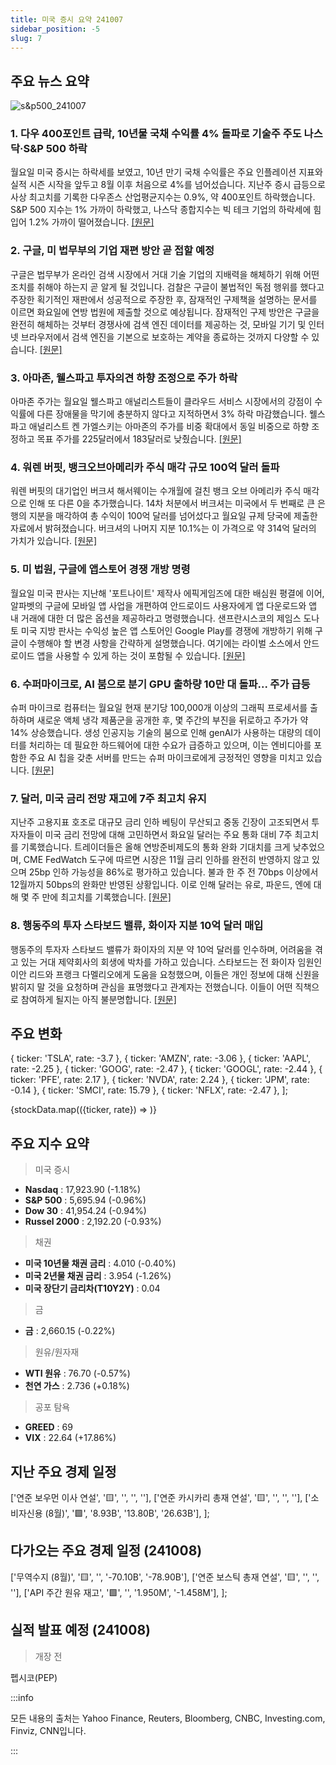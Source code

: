 ```yaml
---
title: 미국 증시 요약 241007
sidebar_position: -5
slug: 7
---
```


## 주요 뉴스 요약

![s&p500_241007](/map/241007.png)

### 1. **다우 400포인트 급락, 10년물 국채 수익률 4% 돌파로 기술주 주도 나스닥·S&P 500 하락**

월요일 미국 증시는 하락세를 보였고, 10년 만기 국채 수익률은 주요 인플레이션 지표와 실적 시즌 시작을 앞두고 8월 이후 처음으로 4%를 넘어섰습니다. 지난주 증시 급등으로 사상 최고치를 기록한 다우존스 산업평균지수는 0.9%, 약 400포인트 하락했습니다. S&P 500 지수는 1% 가까이 하락했고, 나스닥 종합지수는 빅 테크 기업의 하락세에 힘입어 1.2% 가까이 떨어졌습니다. [[원문]](https://finance.yahoo.com/news/live/stock-market-today-dow-tumbles-400-points-tech-leads-nasdaq-sp-500-lower-as-10-year-yield-tops-4-200136477.html)

### 2. **구글, 미 법무부의 기업 재편 방안 곧 접할 예정**

구글은 법무부가 온라인 검색 시장에서 거대 기술 기업의 지배력을 해체하기 위해 어떤 조치를 취해야 하는지 곧 알게 될 것입니다. 검찰은 구글이 불법적인 독점 행위를 했다고 주장한 획기적인 재판에서 성공적으로 주장한 후, 잠재적인 구제책을 설명하는 문서를 이르면 화요일에 연방 법원에 제출할 것으로 예상됩니다. 잠재적인 구제 방안은 구글을 완전히 해체하는 것부터 경쟁사에 검색 엔진 데이터를 제공하는 것, 모바일 기기 및 인터넷 브라우저에서 검색 엔진을 기본으로 보호하는 계약을 종료하는 것까지 다양할 수 있습니다. [[원문]](https://finance.yahoo.com/news/google-is-about-to-learn-how-doj-wants-to-remake-its-empire-161243461.html)

### 3. **아마존, 웰스파고 투자의견 하향 조정으로 주가 하락**

아마존 주가는 월요일 웰스파고 애널리스트들이 클라우드 서비스 시장에서의 강점이 수익률에 다른 장애물을 막기에 충분하지 않다고 지적하면서 3% 하락 마감했습니다. 웰스파고 애널리스트 켄 가엘스키는 아마존의 주가를 비중 확대에서 동일 비중으로 하향 조정하고 목표 주가를 225달러에서 183달러로 낮췄습니다. [[원문]](https://finance.yahoo.com/news/amazon-stock-sinks-as-wells-fargo-downgrades-shares-200931181.html)

### 4. **워렌 버핏, 뱅크오브아메리카 주식 매각 규모 100억 달러 돌파**

워렌 버핏의 대기업인 버크셔 해서웨이는 수개월에 걸친 뱅크 오브 아메리카 주식 매각으로 인해 또 다른 0을 추가했습니다. 14차 처분에서 버크셔는 미국에서 두 번째로 큰 은행의 지분을 매각하여 총 수익이 100억 달러를 넘어섰다고 월요일 규제 당국에 제출한 자료에서 밝혀졌습니다. 버크셔의 나머지 지분 10.1%는 이 가격으로 약 314억 달러의 가치가 있습니다. [[원문]](https://www.bloomberg.com/news/articles/2024-10-07/warren-buffett-s-bofa-stock-selling-spree-surpasses-10-billion?srnd=phx-markets&embedded-checkout=true)

### 5. **미 법원, 구글에 앱스토어 경쟁 개방 명령**

월요일 미국 판사는 지난해 '포트나이트' 제작사 에픽게임즈에 대한 배심원 평결에 이어, 알파벳의 구글에 모바일 앱 사업을 개편하여 안드로이드 사용자에게 앱 다운로드와 앱 내 거래에 대한 더 많은 옵션을 제공하라고 명령했습니다. 샌프란시스코의 제임스 도나토 미국 지방 판사는 수익성 높은 앱 스토어인 Google Play를 경쟁에 개방하기 위해 구글이 수행해야 할 변경 사항을 간략하게 설명했습니다. 여기에는 라이벌 소스에서 안드로이드 앱을 사용할 수 있게 하는 것이 포함될 수 있습니다. [[원문]](https://finance.yahoo.com/news/us-judge-orders-google-open-183039864.html)

### 6. **수퍼마이크로, AI 붐으로 분기 GPU 출하량 10만 대 돌파... 주가 급등**

슈퍼 마이크로 컴퓨터는 월요일 현재 분기당 100,000개 이상의 그래픽 프로세서를 출하하며 새로운 액체 냉각 제품군을 공개한 후, 몇 주간의 부진을 뒤로하고 주가가 약 14% 상승했습니다. 생성 인공지능 기술의 붐으로 인해 genAI가 사용하는 대량의 데이터를 처리하는 데 필요한 하드웨어에 대한 수요가 급증하고 있으며, 이는 엔비디아를 포함한 주요 AI 칩을 갖춘 서버를 만드는 슈퍼 마이크로에게 긍정적인 영향을 미치고 있습니다. [[원문]](https://www.reuters.com/technology/artificial-intelligence/super-micro-shares-surge-ai-boom-drives-100000-quarterly-gpu-shipments-2024-10-07/)

### 7. **달러, 미국 금리 전망 재고에 7주 최고치 유지**

지난주 고용지표 호조로 대규모 금리 인하 베팅이 무산되고 중동 긴장이 고조되면서 투자자들이 미국 금리 전망에 대해 고민하면서 화요일 달러는 주요 통화 대비 7주 최고치를 기록했습니다. 트레이더들은 올해 연방준비제도의 통화 완화 기대치를 크게 낮추었으며, CME FedWatch 도구에 따르면 시장은 11월 금리 인하를 완전히 반영하지 않고 있으며 25bp 인하 가능성을 86%로 평가하고 있습니다. 불과 한 주 전 70bps 이상에서 12월까지 50bps의 완화만 반영된 상황입니다. 이로 인해 달러는 유로, 파운드, 엔에 대해 몇 주 만에 최고치를 기록했습니다. [[원문]](https://www.reuters.com/markets/currencies/dollar-holds-7-week-highs-traders-consider-us-rates-outlook-2024-10-08/)

### 8. **행동주의 투자 스타보드 밸류, 화이자 지분 10억 달러 매입**

행동주의 투자자 스타보드 밸류가 화이자의 지분 약 10억 달러를 인수하며, 어려움을 겪고 있는 거대 제약회사의 회생에 박차를 가하고 있습니다. 스타보드는 전 화이자 임원인 이안 리드와 프랭크 다멜리오에게 도움을 요청했으며, 이들은 개인 정보에 대해 신원을 밝히지 말 것을 요청하며 관심을 표명했다고 관계자는 전했습니다. 이들이 어떤 직책으로 참여하게 될지는 아직 불분명합니다. [[원문]](https://www.bloomberg.com/news/articles/2024-10-07/activist-firm-starboard-value-takes-1-billion-stake-in-pfizer)

## 주요 변화

  { ticker: 'TSLA', rate: -3.7 },
  { ticker: 'AMZN', rate: -3.06 },
  { ticker: 'AAPL', rate: -2.25 },
  { ticker: 'GOOG', rate: -2.47 },
  { ticker: 'GOOGL', rate: -2.44 },
  { ticker: 'PFE', rate: 2.17 },
  { ticker: 'NVDA', rate: 2.24 },
  { ticker: 'JPM', rate: -0.14 },
  { ticker: 'SMCI', rate: 15.79 },
  { ticker: 'NFLX', rate: -2.47 },
];

{stockData.map(({ticker, rate}) => <StockCardMini key={ticker} ticker={ticker} rate={rate}></StockCardMini>)}

## 주요 지수 요약

> 미국 증시

- **Nasdaq** : 17,923.90 (-1.18%)
- **S&P 500** : 5,695.94 (-0.96%)
- **Dow 30** : 41,954.24 (-0.94%)
- **Russel 2000** : 2,192.20 (-0.93%)

> 채권

- **미국 10년물 채권 금리** : 4.010 (-0.40%)
- **미국 2년물 채권 금리** : 3.954 (-1.26%)
- **미국 장단기 금리차(T10Y2Y)** : 0.04

> 금

- **금** : 2,660.15 (-0.22%)

> 원유/원자재

- **WTI 원유** : 76.70 (-0.57%)
- **천연 가스** : 2.736 (+0.18%)

> 공포 탐욕

- **GREED** : 69
- **VIX** : 22.64 (+17.86%)

## 지난 주요 경제 일정

  ['연준 보우먼 이사 연설', '🟨', '', '', ''],
  ['연준 카시카리 총재 연설', '🟨', '', '', ''],
  ['소비자신용 (8월)', '🟩', '8.93B', '13.80B', '26.63B'],
];

<EconomicCalendar data={eventsData} />

## 다가오는 주요 경제 일정 (241008)

  ['무역수지 (8월)', '🟨', '', '-70.10B', '-78.90B'],
  ['연준 보스틱 총재 연설', '🟨', '', '', ''],
  ['API 주간 원유 재고', '🟩', '', '1.950M', '-1.458M'],
];

<EconomicCalendar data={nextEventsData} />

## 실적 발표 예정 (241008)

> 개장 전

펩시코(PEP)

:::info

모든 내용의 출처는 Yahoo Finance, Reuters, Bloomberg, CNBC, Investing.com, Finviz, CNN입니다.

:::
